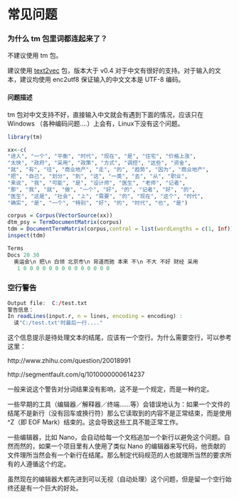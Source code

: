 # 常见问题

### 为什么 tm 包里词都连起来了？

不建议使用 tm 包。

建议使用 [text2vec](https://github.com/dselivanov/text2vec) 包，版本大于 v0.4 对于中文有很好的支持。对于输入的文本，建议均使用 enc2utf8 保证输入的中文文本是 UTF-8 编码。

#### 问题描述

tm 包对中文支持不好，直接输入中文就会有遇到下面的情况，应该只在 Windows （各种编码问题….）上会有，Linux下没有这个问题。

```r
library(tm)

xx<-c(
"进入", "一个", "平衡", "时代", "现在", "是", "住宅", "价格上涨",
"太快", "政府", "采用", "政策", "方式", "调控", "这些", "资金",
"就", "有", "往", "商业地产", "走", "的", "趋势", "因为", "商业地产",
"把", "自己", "划分", "到", "这", "一类", "去", "从", "职业",
"来说", "我", "可能", "是", "设计师", "医生", "老师", "记者",
"那", "我", "就", "做", "一个", "好", "的", "记者", "好", "的",
"医生", "这是", "社会", "上", "需要", "的", "现在", "这个", "时代",
"确实", "是", "一个", "特别", "好", "的", "时代", "也", "是")

corpus = Corpus(VectorSource(xx))
dtm_psy = TermDocumentMatrix(corpus)
tdm = DocumentTermMatrix(corpus,control = list(wordLengths = c(1, Inf)))
inspect(tdm)

Terms
Docs 20 30 
  奥运会\n 把\n 白领 北京市\n 背道而驰 本来 不\n 不大 不好 财经 采用
   1 0 0 0 0 0 0 0 0 0 0 0 0 0 0
```

### 空行警告

```r
Output file:  C:/test.txt 
警告信息：
In readLines(input.r, n = lines, encoding = encoding) :
  读"C:/test.txt'时最后一行...."
```

这个信息提示是待处理文本的结尾，应该有一个空行。为什么需要空行，可以参考这里：

http://www.zhihu.com/question/20018991
    
http://segmentfault.com/q/1010000000614237

一般来说这个警告对分词结果没有影响，这不是一个规定，而是一种约定。

一些早期的工具（编辑器／解释器／终端……等）会错误地认为：如果一个文件的结尾不是新行（没有回车或换行符）那么它读取到的内容不是正常结束，而是使用 ^Z（即 EOF Mark）结束的。这会导致这些工具不能正常工作。

一些编辑器，比如 Nano，会自动给每一个文档追加一个新行以避免这个问题。自然而然的，如果一个项目里有人使用了类似 Nano 的编辑器来写代码，他贡献的文件理所当然会有一个新行在结尾。那么制定代码规范的人也就理所当然的要求所有的人遵循这个约定。

虽然现在的编辑器大都先进到可以无视（自动处理）这个问题，但是留一个空行始终还是有一个巨大的好处。
